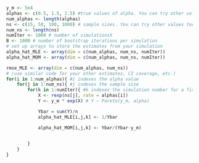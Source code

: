 ```r

y_m <- 5e4
alphas <- c(0.5, 1.5, 2.5) #true values of alpha. You can try other values too.
num_alphas <- length(alphas)
ns <- c(15, 50, 100, 1000) # sample sizes. You can try other values too.
num_ns <- length(ns)
numIter <- 1000 # number of simulationsX
B <- 1000 # number of bootstrap iterations per simulation
# set up arrays to store the estimates from your simulation
alpha_hat_MLE <- array(dim = c(num_alphas, num_ns, numIter))
alpha_hat_MOM <- array(dim = c(num_alphas, num_ns, numIter))

rmse_MLE <- array(dim = c(num_alphas, num_ns))
# (use similar code for your other estimates, CI coverage, etc.)
for(i in 1:num_alphas){ #i indexes the alpha value
    for(j in 1:num_ns){ #j indexes the sample size
        for(k in 1:numIter){ #k indexes the simulation number for a fixed n and alpha
            X <- rexp(ns[j], rate = alphas[i])
            Y <- y_m * exp(X) # Y ~ Pareto(y_m, alpha)

            Ybar = sum(Y)/n
            alpha_hat_MLE[i,j,k] <- 1/Ybar

            alpha_hat_MOM[i,j,k] <- Ybar/(Ybar-y_m)

            
        }
    }
}
```